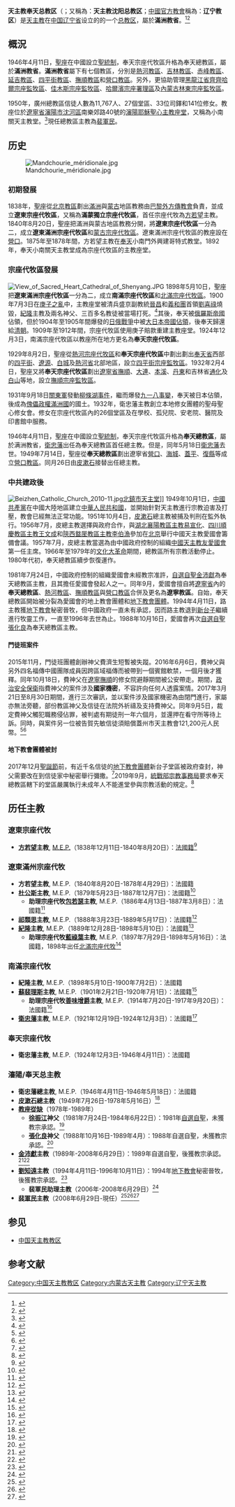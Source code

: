 {{Infobox Roman Catholic diocese
|Roman Catholic Diocese of = 天主教奉天總教區
|Latin name of diocese = Archidioecesis Fomtienensis
|local                 = 辽宁教區（[[中國天主教主教團|中方建制]]）
|border                = catholic
|image                 = Sacred_Heart_Cathedral_of_Shenyang_1.JPG
|image_size            = 270
|image_alt             = 
|caption               = 
|location              = [[中国|中国]][[辽宁省|辽宁省]][[沈阳市|沈阳市]]
|territory             = [[辽宁省|辽宁省]]
|rite                  = [[拉丁禮|拉丁禮]]
|province              = '''满洲'''
|established           = {{unbulleted list|1838年 (成立宗座代牧區)|1946年4月11日 (升格總教區)}}
|cathedral             = [[耶稣圣心主教座堂_(沈阳)|沈阳耶稣圣心主教座堂]]
|co-cathedral          = 
|leadership            = 總主教
|pope                 = {{Incumbent pope}}
|patriarch            = 
|major archbishop     = 
|metropolitan         = [[裴軍民|裴軍民]]主教
|eastern metropolitan = 
|ordinary             = 
|coadjutor archbishop = 
|coadjutor bishop     = 
|auxiliary            = 
|emeritus             = 
|vicar general        = 
|chancery             = 
|procura              = 
|title1               = 
|title1_name          = 
|title2               = 
|title2_name          = 
|title3               = 
|title3_name          = 
|population           = 11,767人
|parishes             = 78個
|churches             = 
|congregations        = 
|secular priests      = 33位
|image2               = 
|image2_size          = 
|image2_alt           = 
|caption2             = 
|curia                = 總教区主教公署
|address              = [[中國|中國]][[辽宁省|辽宁省]][[沈阳市|沈阳市]][[沈河区|沈河区]]南乐郊路40号
|telephone_no         = +86 024 2481-2527
|website              = 
|footnote             = 
}}
'''天主教奉天总教区'''（{{lang-la|Archidioecesis Fomtienensis}}；又稱為：'''天主教沈阳总教区'''；[[中國天主教主教團|中國官方教會]]稱為：'''辽宁教区'''）是[[天主教|天主教]]在[[中国|中国]][[辽宁省|辽宁省]]设立的的一个[[总教区|总教区]]，屬於'''滿洲教省'''。<ref>{{Cite web |url=http://www.gcatholic.org/dioceses/diocese/mukd0.htm |title=Metropolitan Archdiocese of Shenyang 瀋陽 |access-date=2022年1月28日 |archive-date=2014年2月4日 |archive-url=https://web.archive.org/web/20140204044840/http://www.gcatholic.org/dioceses/diocese/mukd0.htm |dead-url=no }}</ref><ref>{{Cite web |url=http://www.catholic-hierarchy.org/diocese/dmukd.html |title=Archdiocese of Shenyang [Mukden, Fengtien] |access-date=2022年2月7日 |archive-date=2020年11月5日 |archive-url=https://web.archive.org/web/20201105162712/https://www.catholic-hierarchy.org/diocese/dmukd.html |dead-url=no }}</ref>

== 概況==
1946年4月11日，[[聖座|聖座]]在中國設立[[聖統制|聖統制]]，奉天宗座代牧區升格為奉天總教區，屬於'''滿洲教省'''。'''滿洲教省'''屬下有七個教區，分別是[[天主教熱河教區|熱河教區]]、[[天主教吉林教區|吉林教區]]、[[天主教赤峰教區|赤峰教區]]、[[天主教延吉教區|延吉教區]]、[[天主教四平街教區|四平街教區]]、[[天主教撫順教區|撫順教區]]和[[天主教營口教區|營口教區]]。另外，更協助管理[[黑龍江省|黑龍江省]][[天主教齊齊哈爾監牧區|齊齊哈爾宗座監牧區]]、[[天主教佳木斯監牧區|佳木斯宗座監牧區]]、[[天主教黑龍江教區|哈爾濱宗座署理區]]及[[內蒙古自治區|內蒙古]][[天主教林東監牧區|林東宗座監牧區]]。

1950年，廣州總教區信徒人數為11,767人、27個堂區、33位司鐸和141位修女。教座位於[[遼寧省|遼寧省]][[瀋陽市|瀋陽市]][[沈河區|沈河區]]南樂郊路40號的[[耶穌聖心主教座堂_(瀋陽)|瀋陽耶穌聖心主教座堂]]，又稱為小南關天主教堂。<ref>{{Cite web |url=http://www.gcatholic.org/churches/asia/1898.htm |title=Cathedral of the Sacred Heart of Jesus |access-date=2022年2月28日 |archive-date=2022年3月10日 |archive-url=https://web.archive.org/web/20220310010606/http://www.gcatholic.org/churches/asia/1898.htm |dead-url=no }}</ref>現任總教區主教為[[裴軍民|裴軍民]]。

== 历史 ==
[[File:Mandchourie_méridionale.jpg|thumb]]
===初期發展===
1838年，[[聖座|聖座]]從[[天主教北京總教區|北京教區]]劃出[[滿洲|滿洲]]與[[蒙古|蒙古]]地區教務由[[巴黎外方傳教會|巴黎外方傳教會]]負責，並成立'''遼東宗座代牧區'''，又稱為'''滿蒙獨立宗座代牧區'''，首任宗座代牧為[[方若望|方若望]]主教。1840年8月20日，聖座把滿洲與蒙古地區教務分開，將'''遼東宗座代牧區'''一分為二，成立'''遼東滿洲宗座代牧區'''和[[西灣子教區|蒙古宗座代牧區]]。遼東滿洲宗座代牧區的教座設在[[營口|營口]]。1875年至1878年間，方若望主教在[[瀋陽市|奉天]]小南門外興建哥特式教堂。1892年，奉天小南關天主教堂成為宗座代牧區的主教座堂。

===宗座代牧區發展===
[[File:View_of_Sacred_Heart_Cathedral_of_Shenyang.JPG|thumb]]
1898年5月10日，聖座把'''遼東滿洲宗座代牧區'''一分為二，成立'''南滿宗座代牧區'''和[[天主教吉林教區|北滿宗座代牧區]]。1900年7月3日在[[庚子之亂|庚子之亂]]中，主教座堂被清兵盛京副教統[[晉昌|晉昌]]和[[義和團|義和團]]首領[[劉喜祿|劉喜祿]]燒毀，[[紀隆|紀隆]]主教及兩名神父、三百多名教徒被當場打死。<ref>{{Cite web |url=http://www.sylib.net/sub/source/sy/jiaot.htm |title=南关天主教堂小史 |access-date=2007年10月20日 |archive-date=2006年6月14日 |archive-url=https://web.archive.org/web/20060614144427/http://www.sylib.net/sub/source/sy/jiaot.htm |dead-url=yes }}</ref>其後，奉天被[[俄羅斯帝國|俄羅斯帝國]]佔領，但於1904年至1905年間爆發的[[日俄戰爭|日俄戰爭]]中被[[大日本帝國|大日本帝國]][[奉天會戰|佔領]]，後奉天歸還給[[清朝|清朝]]。1909年至1912年間，宗座代牧區使用庚子賠款重建主教座堂。1924年12月3日，南滿宗座代牧區以教座所在地方更名為'''奉天宗座代牧區'''。

1929年8月2日，聖座從[[天主教熱河教區|熱河宗座代牧區]]和'''奉天宗座代牧區'''中劃出劃出[[奉天省|奉天省]]西部的[[四平|四平街]]、[[遼源|遼源]]、[[白城|白城]]及[[熱河省_(中華民國)|熱河省]]北部地區，設立[[天主教四平街教區|四平街宗座監牧區]]。1932年2月4日，聖座又將'''奉天宗座代牧區'''劃出[[遼寧省_(中華民國)|遼寧省]][[撫順|撫順]]、[[大連|大連]]、[[本溪|本溪]]、[[丹東|丹東]]和吉林省[[通化|通化]]及[[白山市|白山]]等地，設立[[天主教撫順教區|撫順宗座監牧區]]。

1931年9月18日[[日本關東軍|關東軍]]發動[[柳條湖事件|柳條湖事件]]，繼而爆發[[九一八事變|九一八事變]]，奉天被日本佔領，後成為[[大日本帝國傀儡政權列表|傀儡政權]][[滿洲國|滿洲國]]的國土。1932年，衛忠藩主教創立本地修女團體的聖母聖心修女會。修女在宗座代牧區內的26個堂區及在學校、孤兒院、安老院、醫院及印書館中服務。

1946年4月11日，[[聖座|聖座]]在中國設立[[聖統制|聖統制]]，奉天宗座代牧區升格為'''奉天總教區'''，屬於满洲教省，[[衛忠藩|衛忠藩]]出任為奉天總教區首任總主教。但是，同年5月18日[[衛忠藩|衛忠藩]]去世。1949年7月14日，聖座從'''奉天總教區'''劃出遼寧省[[營口|營口]]、[[海城|海城]]、[[蓋平|蓋平]]、[[復縣|復縣]]等成立[[天主教營口教區|營口教區]]。同月26日由[[皮漱石|皮漱石]]接替出任總主教。

===中共建政後===
[[File:Beizhen_Catholic_Church_2010-11.jpg|thumb]][[北鎮市|北鎮市]][[北鎮天主教堂|天主堂]]]]
1949年10月1日，[[中國共產黨|中國共產黨]]在中國大陸地區建立[[中華人民共和國|中華人民共和國]]，並開始針對天主教進行宗教迫害及打壓，教會已經無法正常功能。1951年10月4日，[[皮漱石|皮漱石]]總主教被捕及判刑在監外執行。1956年7月，皮總主教選擇與政府合作，與[[湖北|湖北]][[天主教襄陽教區|襄陽教區主教]][[易宣化|易宣化]]、[[四川|四川]][[天主教順慶教區|順慶教區主教]][[王文成|王文成]]和[[陝西|陝西]][[天主教盩厔教區|盩厔教區主教]][[李伯漁|李伯漁]]參加在[[北京|北京]]舉行中國天主教愛國會籌備會議。1957年7月，皮總主教當選為由中國政府控制的組織[[中國天主教愛國會|中國天主教友愛國會]]第一任主席。1966年至1979年的[[文化大革命|文化大革命]]期間，總教區所有宗教活動停止。1980年代初，奉天總教區續步恢復運作。

1981年7月24日，中國政府控制的組織愛國會未經教宗准許，[[中國自選自聖主教列表|自選自聖]][[金沛獻|金沛獻]]為奉天總教區主教，且其擔任愛國會發起人之一。同年9月，愛國會擅自將[[遼寧省|遼寧省]]內的'''奉天總教區'''、[[天主教熱河教區|熱河教區]]、[[天主教撫順教區|撫順教區]]與[[天主教營口教區|營口教區]]合併及更名為'''遼寧教區'''。自始，奉天總教區開始被分裂為愛國會的地上教會團體和[[中國天主教地下教會|地下教會團體]]。1994年4月11日，路主教獲[[中國天主教地下教會|地下教會]]秘密晉牧，但中國政府一直未有承認，因而路主教退到[[新台子|新台子]]繼續進行牧靈工作，一直至1996年去世為止。1988年10月16日，愛國會再次[[中國自選自聖主教列表|自選自聖]][[張化良|張化良]]為奉天總教區主教。

====門徒班案件====
2015年11月，門徒班團體創辦神父費濟生短暫被失蹤。2016年6月6日，費神父與另外四名福傳中國團隊成員因跨區域福傳而被帶到一個賓館軟禁，一個月後才獲釋。同年10月18日，費神父在[[遼寧|遼寧]][[撫順|撫順]]的修女院避靜期間被公安帶走。期間，[[政治安全保衛|政治安全保衛]]指費神父的案件涉及'''國家機密'''，不容許向任何人透露案情。2017年3月21日至8月30日期間，進行三次審訊，並以案件涉及國家機密為由閉門進行，家屬亦無法旁聽，部份教區神父及信徒在法院外祈禱及支持費神父。同年9月5日，裁定費神父觸犯職務侵佔罪，被判處有期徒刑一年六個月，並還押在看守所等待上訴。同時，與案件另一位被告賀先敏信徒須賠償蓋州市天主教會121,200元人民幣。<ref>{{Cite web |url=https://kkp.org.hk/node/13345 |title=中國爭議團體創辦神父 涉「國家機密」遭警帶走 |access-date=2016年11月11日 |archive-date=2022年3月11日 |publisher=[[公教報|公教報]] |archive-url=https://web.archive.org/web/20220311153326/https://kkp.org.hk/node/13345 |dead-url=no }}</ref><ref>{{Cite web |url=https://kkp.org.hk/node/15425 |title=遼寧費濟生神父判囚 被指觸犯職務侵佔罪 |access-date=2017年9月26日 |archive-date=2021年7月18日 |publisher=公教報 |archive-url=https://web.archive.org/web/20210718080322/https://kkp.org.hk/node/15425 |dead-url=no }}</ref>

====地下教會團體被封====
2017年12月[[聖誕節|聖誕節]]前，有近千名信徒的[[中國天主教地下教會|地下教會團體]]新台子堂區被政府查封，神父需要改在到信徒家中秘密舉行彌撒。<ref>{{Cite web |url=https://kkp.org.hk/node/19563 |title=中國瀋陽地下教堂被封 教友擔心地下團體消失 |access-date=2019年9月27日 |archive-date=2022年3月11日 |publisher=公教報 |archive-url=https://web.archive.org/web/20220311145058/https://kkp.org.hk/node/19563 |dead-url=no }}</ref>2019年9月，[[中共中央統一戰線工作部|統戰部]][[國家宗教事務局|宗教事務局]]要求奉天總教區轄下的堂區嚴厲執行未成年人不能進堂參與宗教活動的規定。<ref>{{Cite web |url=https://kkp.org.hk/node/19591 |title=中國禁止青少年進堂 教徒憂缺乏輔祭礙聖召 |access-date=2019年10月14日 |archive-date=2021年7月18日 |publisher=公教報 |archive-url=https://web.archive.org/web/20210718062448/https://kkp.org.hk/node/19591 |dead-url=no }}</ref>

== 历任主教 ==
===遼東宗座代牧===
* '''[[方若望|方若望]]主教''', [[巴黎外方傳教會|M.E.P.]]（1838年12月11日-1840年8月20日）：[[法國人|法國籍]]<ref>{{Cite web |url=http://www.catholic-hierarchy.org/bishop/bverr.html |title=Bishop Emmanuel-Jean-François Verrolles, M.E.P. † |access-date=2020年1月25日 |archive-date=2022年3月12日 |archive-url=https://web.archive.org/web/20220312140716/http://www.catholic-hierarchy.org/bishop/bverr.html |dead-url=no }}</ref>

===遼東滿州宗座代牧===
* '''方若望主教''', M.E.P.（1840年8月20日-1878年4月29日）：法國籍
* '''[[杜公斯|杜公斯]]主教''', M.E.P.（1879年5月23日-1887年12月7日)：法國籍<ref>{{Cite web |url=http://www.catholic-hierarchy.org/bishop/bdubail.html |title=Bishop Constant Dubail, M.E.P. † |access-date=2019年12月31日 |archive-date=2021年1月18日 |archive-url=https://web.archive.org/web/20210118053215/http://catholic-hierarchy.org/bishop/bdubail.html |dead-url=no }}</ref>
**'''助理宗座代牧[[包若瑟|包若瑟]]主教''', M.E.P.（1886年4月13日-1887年3月8日）：法國籍<ref>{{Cite web |url=http://www.catholic-hierarchy.org/bishop/bboye.html |title=Bishop Joseph-André Boyer, M.E.P. † |access-date=2020年11月18日 |archive-date=2022年3月12日 |archive-url=https://web.archive.org/web/20220312141125/http://www.catholic-hierarchy.org/bishop/bboye.html |dead-url=no }}</ref>
* '''[[祁類思|祁類思]]主教''', M.E.P.（1888年3月23日-1889年5月17日）：法國籍<ref>{{Cite web |url=http://www.catholic-hierarchy.org/bishop/braguit.html |title=Bishop Louis-Hippolyte-Aristide Raguit, M.E.P. † |access-date=2020年1月20日 |archive-date=2022年3月12日 |archive-url=https://web.archive.org/web/20220312140715/http://www.catholic-hierarchy.org/bishop/braguit.html |dead-url=no }}</ref>
* '''[[紀隆|紀隆]]主教''', M.E.P.（1889年12月28日-1898年5月10日）：法國籍<ref>{{Cite web |url=http://www.catholic-hierarchy.org/bishop/bguillo.html |title=Bishop Laurent Guillon, M.E.P. † |access-date=2020年11月18日 |archive-date=2011年8月30日 |archive-url=https://web.archive.org/web/20110830191809/http://www.catholic-hierarchy.org/bishop/bguillo.html |dead-url=no }}</ref>
**'''助理宗座代牧[[藍祿葉|藍祿葉]]主教''', M.E.P.（1897年7月29日-1898年5月16日）：法國籍，1898年出任[[天主教吉林教區|北滿宗座代牧]]<ref>{{Cite web |url=http://www.catholic-hierarchy.org/bishop/blalo.html |title=Bishop Pierre-Marie-François Lalouyer, M.E.P. † |access-date=2020年1月17日 |archive-date=2016年3月9日 |archive-url=https://web.archive.org/web/20160309225919/http://www.catholic-hierarchy.org/bishop/blalo.html |dead-url=no }}</ref>

===南滿宗座代牧===
* '''紀隆主教''', M.E.P.（1898年5月10日-1900年7月2日）：法國籍
* '''[[蘇裴理斯|蘇裴理斯]]主教''', M.E.P.（1901年2月21日-1920年7月1日）：法國籍<ref>{{Cite web |url=http://www.catholic-hierarchy.org/bishop/bchoul.html |title=Bishop Marie-Félix Choulet, M.E.P. † |access-date=2019年12月28日 |archive-date=2017年9月12日 |archive-url=https://web.archive.org/web/20170912055354/http://www.catholic-hierarchy.org/bishop/bchoul.html |dead-url=no }}</ref>
**'''助理宗座代牧[[善味增爵|善味增爵]]主教''', M.E.P.（1914年7月20日-1917年9月20日）：法國籍<ref>{{Cite web |url=http://www.catholic-hierarchy.org/bishop/bsage.html |title=Bishop Vincent-François-Joseph Sage, M.E.P. † |access-date=2020年1月20日 |archive-date=2022年3月12日 |archive-url=https://web.archive.org/web/20220312142215/http://www.catholic-hierarchy.org/bishop/bsage.html |dead-url=no }}</ref>
* '''[[衛忠藩|衛忠藩]]主教''', M.E.P.（1921年12月19日-1924年12月3日）：法國籍<ref>{{Cite web |url=http://www.catholic-hierarchy.org/bishop/bblois.html |title=Archbishop Jean-Marie-Michel Blois, M.E.P. † |access-date=2020年11月18日 |archive-date=2008年7月8日 |archive-url=https://web.archive.org/web/20080708210938/http://www.catholic-hierarchy.org/bishop/bblois.html |dead-url=no }}</ref>

===奉天宗座代牧===
* '''衛忠藩主教''', M.E.P.（1924年12月3日-1946年4月11日）：法國籍

===瀋陽/奉天总主教===
* '''衛忠藩總主教''', M.E.P.（1946年4月11日-1946年5月18日）：法國籍
* '''[[皮漱石|皮漱石]]總主教'''（1949年7月26日-1978年5月16日）<ref>{{Cite web |url=http://www.catholic-hierarchy.org/bishop/bpish.html |title=Archbishop Ignatius P’i-Shu-Shih † |access-date=2020年1月19日 |archive-date=2013年9月29日 |archive-url=https://web.archive.org/web/20130929105943/http://www.catholic-hierarchy.org/bishop/bpish.html |dead-url=no }}</ref>
* '''[[教座從缺|教座從缺]]'''（1978年-1989年）
** '''[[徐振江|徐振江]]神父'''（1981年7月24日-1984年6月22日）：1981年[[中國自選自聖主教列表|自選自聖]]，未獲教宗承認。<ref>{{Cite web |url=http://www.catholic-hierarchy.org/bishop/bzuzh.html |title=[Patriotic Bishop Paul Zu Zhenjiang (Xu Zhenjiang)] † |access-date=2020年1月26日 |archive-date=2022年3月12日 |archive-url=https://web.archive.org/web/20220312140716/http://www.catholic-hierarchy.org/bishop/bzuzh.html |dead-url=no }}</ref>
** '''[[張化良|張化良]]神父'''（1988年10月16日-1989年4月）：1988年自選自聖，未獲教宗承認。<ref>{{Cite web |url=http://www.catholic-hierarchy.org/bishop/bzhangh.html |title=[Patriotic Bishop Zhang Hualiang] † |access-date=2019年12月20日 |archive-date=2022年3月12日 |archive-url=https://web.archive.org/web/20220312140713/http://www.catholic-hierarchy.org/bishop/bzhangh.html |dead-url=no }}</ref>
* '''[[金沛獻|金沛獻]]主教'''（1989年-2008年6月29日）：1989年自選自聖，後獲教宗承認。<ref>{{Cite web |url=http://www.catholic-hierarchy.org/bishop/bjinp.html |title=[Patriotic Bishop Pius Jin Peixian] † |access-date=2019年12月20日 |archive-date=2022年3月12日 |archive-url=https://web.archive.org/web/20220312140717/http://www.catholic-hierarchy.org/bishop/bjinp.html |dead-url=no }}</ref><ref>{{Cite web |url=http://www.fides.org/zh/news/2076-%E4%BA%9A%E6%B4%B2_%E4%B8%AD%E5%9B%BD_%E9%87%91%E6%B2%9B%E7%8C%AE%E4%B8%BB%E6%95%99%E4%B8%BB%E6%8C%81%E5%85%AB%E4%BD%8D%E5%A4%A9%E6%B4%A5%E6%95%99%E5%8C%BA%E6%96%B0%E9%93%8E_%E4%B8%A4%E4%BD%8D%E6%AD%A6%E6%B1%89%E6%95%99%E5%8C%BA%E6%96%B0%E9%93%8E%E7%A5%9D%E5%9C%A3%E7%A4%BC%E4%BB%AA%E5%8F%8A%E8%BF%91%E7%99%BE%E4%BD%8D%E6%95%99%E5%8F%8B%E5%9D%9A%E6%8C%AF%E5%9C%A3%E4%BA%8B |title=亚洲/中国 - 金沛献主教主持八位天津教区新铎、两位武汉教区新铎祝圣礼仪及近百位教友坚振圣事 |access-date=2007年11月26日 |archive-date=2021年1月19日 |publisher={{link-en|信仰通讯社|Agenzia Fides}} |archive-url=https://web.archive.org/web/20210119143138/http://www.fides.org/zh/news/2076-%E4%BA%9A%E6%B4%B2_%E4%B8%AD%E5%9B%BD_%E9%87%91%E6%B2%9B%E7%8C%AE%E4%B8%BB%E6%95%99%E4%B8%BB%E6%8C%81%E5%85%AB%E4%BD%8D%E5%A4%A9%E6%B4%A5%E6%95%99%E5%8C%BA%E6%96%B0%E9%93%8E_%E4%B8%A4%E4%BD%8D%E6%AD%A6%E6%B1%89%E6%95%99%E5%8C%BA%E6%96%B0%E9%93%8E%E7%A5%9D%E5%9C%A3%E7%A4%BC%E4%BB%AA%E5%8F%8A%E8%BF%91%E7%99%BE%E4%BD%8D%E6%95%99%E5%8F%8B%E5%9D%9A%E6%8C%AF%E5%9C%A3%E4%BA%8B |dead-url=no }}</ref>
* '''[[劉知遠_(主教)|劉知遠]]主教'''（1994年4月11日-1996年10月11日）：1994年[[中國天主教地下教會|地下教會]]秘密晉牧，後獲教宗承認。<ref>{{Cite web |url=http://www.catholic-hierarchy.org/bishop/bluzhiy.html |title=Bishop Lu Zhiyuan † |access-date=2019年12月26日 |archive-date=2022年3月12日 |archive-url=https://web.archive.org/web/20220312140716/http://www.catholic-hierarchy.org/bishop/bluzhiy.html |dead-url=no }}</ref>
** '''裴軍民助理主教'''（2006年-2008年6月29日）<ref>{{Cite journal |author=[[天主教香港教區|天主教香港教區]][[聖神修院|聖神研究中心]]|author2= |author3= |url= |title=2006年中國教會大事回顧 |journal=鼎 |year=2007年 |volume= |issue=夏季期 |pages=}}</ref>
* '''[[裴軍民|裴軍民]]主教'''（2008年6月29日-現任）<ref>{{Cite web |url=http://www.catholic-hierarchy.org/bishop/bpeiju.html |title=Bishop Paul Pei Junmin |access-date=2020年11月19日 |archive-date=2022年3月12日 |archive-url=https://web.archive.org/web/20220312140717/http://www.catholic-hierarchy.org/bishop/bpeiju.html |dead-url=no }}</ref><ref>{{Cite journal |author=天主教香港教區聖神研究中心|author2= |author3= |url= |title=2008年中國教會大事回顧 |journal=鼎 |year=2009年 |volume= |issue=夏季期 |pages=}}</ref><ref>{{Cite web |url=https://www.rfa.org/cantonese/news/china_bishop-10252011110232.html |title=瀋陽主教裴軍民不依當局指示被停職 |access-date=2011年10月25日 |archive-date=2022年3月12日 |publisher=[[自由亞洲電台|自由亞洲電台]] |archive-url=https://web.archive.org/web/20220312142234/https://www.rfa.org/cantonese/news/china_bishop-10252011110232.html |dead-url=no }}</ref>

==参见==
*[[中国天主教教区|中国天主教教区]]

==参考文献==
<div class="references-small">
<references />
</div>

{{中国天主教教区}}

[[Category:中国天主教教区|Category:中国天主教教区]]
[[Category:内蒙古天主教|Category:内蒙古天主教]]
[[Category:辽宁天主教|Category:辽宁天主教]]